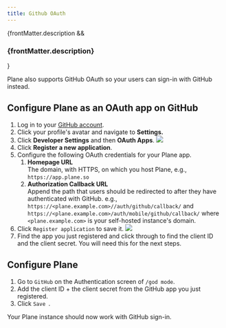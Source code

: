 ```yaml
---
title: Github OAuth
---
```


{frontMatter.description && <h3 className="description">{frontMatter.description}</h3>}

Plane also supports GitHub OAuth so your users can sign-in with GitHub instead.

## Configure Plane as an OAuth app on GitHub

1. Log in to your [GitHub account](https://github.com/).
2. Click your profile's avatar and navigate to **Settings.**
3. Click **Developer Settings** and then **OAuth Apps**.
   ![](/images/authentication/github/github-auth-1.png#center)
4. Click **Register a new application**.
5. Configure the following OAuth credentials for your Plane app.
   1. **Homepage URL**\
      The domain, with HTTPS, on which you host Plane, e.g., `https://app.plane.so`
   2. **Authorization Callback URL**\
      Append the path that users should be redirected to after they have authenticated with GitHub. e.g., `https://<plane.example.com>//auth/github/callback/` and `https://<plane.example.com>/auth/mobile/github/callback/` where `<plane.example.com>` is your self-hosted instance's domain.
6. Click `Register application` to save it.
   ![](/images/authentication/github/github-auth-2.png#center)
7. Find the app you just registered and click through to find the client ID and the client secret. You will need this for the next steps.

## Configure Plane

1. Go to `GitHub` on the Authentication screen of `/god mode`.
2. Add the client ID + the client secret from the GitHub app you just registered.
3. Click `Save `.

Your Plane instance should now work with GitHub sign-in.
